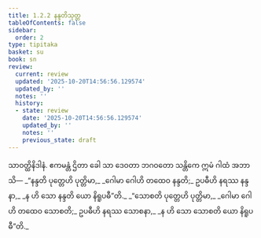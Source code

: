 ```yaml
---
title: 1.2.2 နန္ဒတိသုတ္တ
tableOfContents: false
sidebar:
  order: 2
type: tipitaka
basket: su
book: sn
review:
  current: review
  updated: '2025-10-20T14:56:56.129574'
  updated_by: ''
  notes: ''
  history:
  - state: review
    date: '2025-10-20T14:56:56.129574'
    updated_by: ''
    notes: ''
    previous_state: draft
---
```



<DynamicBreadcrumb />


<ReviewStatus review={frontmatter.review} showDetails={true} />

<HypothesisAnnotation frontmatter={frontmatter} />

<Division number="12" book="sn" e="ch" v="18" p="281">

<Paragraph number="43" book="sn">
သာဝတ္ထိနိဒါနံ. ဧကမန္တံ ဌိတာ ခေါ သာ ဒေဝတာ ဘဂဝတော သန္တိကေ ဣမံ ဂါထံ အဘာသိ—
</Paragraph>

<Paragraph number="44" type="verses" book="sn">
_“နန္ဒတိ ပုတ္တေဟိ ပုတ္တိမာ,_  
_ဂေါမာ ဂေါဟိ တထေဝ နန္ဒတိ;_  
ဥပဓီဟိ နရဿ နန္ဒနာ,_  
_န ဟိ သော နန္ဒတိ ယော နိရူပဓီ”တိ._  

</Paragraph>

<Paragraph number="45" type="verses" book="sn">
_“သောစတိ ပုတ္တေဟိ ပုတ္တိမာ,_  
_ဂေါမာ ဂေါဟိ တထေဝ သောစတိ;_  
ဥပဓီဟိ နရဿ သောစနာ,_  
_န ဟိ သော သောစတိ ယော နိရူပဓီ”တိ._
</Paragraph>
</Division>